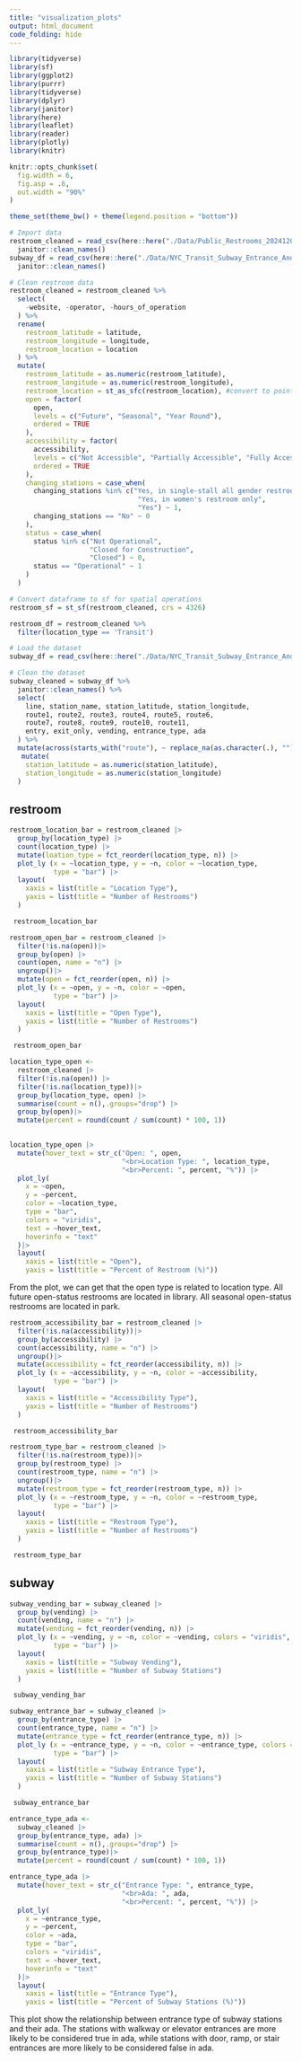 ```yaml
---
title: "visualization_plots"
output: html_document
code_folding: hide
---
```

```r
library(tidyverse)
library(sf)
library(ggplot2)
library(purrr)
library(tidyverse)
library(dplyr)
library(janitor)
library(here)
library(leaflet)
library(reader)
library(plotly)
library(knitr)

knitr::opts_chunk$set(
  fig.width = 6,
  fig.asp = .6,
  out.width = "90%"
)

theme_set(theme_bw() + theme(legend.position = "bottom"))
```

```r
# Import data
restroom_cleaned = read_csv(here::here("./Data/Public_Restrooms_20241203.csv")) %>% 
  janitor::clean_names()
subway_df = read_csv(here::here("./Data/NYC_Transit_Subway_Entrance_And_Exit_Data.csv")) %>% 
  janitor::clean_names()

# Clean restroom data
restroom_cleaned = restroom_cleaned %>% 
  select(
    -website, -operator, -hours_of_operation 
  ) %>% 
  rename(
    restroom_latitude = latitude,
    restroom_longitude = longitude,
    restroom_location = location
  ) %>% 
  mutate(
    restroom_latitude = as.numeric(restroom_latitude),
    restroom_longitude = as.numeric(restroom_longitude),
    restroom_location = st_as_sfc(restroom_location), #convert to point
    open = factor(
      open,
      levels = c("Future", "Seasonal", "Year Round"),
      ordered = TRUE
    ),
    accessibility = factor(
      accessibility,
      levels = c("Not Accessible", "Partially Accessible", "Fully Accessible"),
      ordered = TRUE
    ),
    changing_stations = case_when(
      changing_stations %in% c("Yes, in single-stall all gender restroom only",
                                "Yes, in women's restroom only",
                                "Yes") ~ 1,
      changing_stations == "No" ~ 0
    ),
    status = case_when(
      status %in% c("Not Operational",
                    "Closed for Construction",
                    "Closed") ~ 0,
      status == "Operational" ~ 1
    )
  ) 

# Convert dataframe to sf for spatial operations
restroom_sf = st_sf(restroom_cleaned, crs = 4326)

restroom_df = restroom_cleaned %>% 
  filter(location_type == 'Transit')
```


```r
# Load the dataset
subway_df = read_csv(here::here("./Data/NYC_Transit_Subway_Entrance_And_Exit_Data.csv"))

# Clean the dataset
subway_cleaned = subway_df %>% 
  janitor::clean_names() %>% 
  select(
    line, station_name, station_latitude, station_longitude, 
    route1, route2, route3, route4, route5, route6, 
    route7, route8, route9, route10, route11, 
    entry, exit_only, vending, entrance_type, ada
  ) %>%  
  mutate(across(starts_with("route"), ~ replace_na(as.character(.), ""))) %>% 
   mutate(
    station_latitude = as.numeric(station_latitude),
    station_longitude = as.numeric(station_longitude)
  )
```


## restroom
```r
restroom_location_bar = restroom_cleaned |> 
  group_by(location_type) |> 
  count(location_type) |> 
  mutate(loation_type = fct_reorder(location_type, n)) |> 
  plot_ly (x = ~location_type, y = ~n, color = ~location_type,
           type = "bar") |> 
  layout(
    xaxis = list(title = "Location Type"),   
    yaxis = list(title = "Number of Restrooms") 
  )

 restroom_location_bar
```



```r
restroom_open_bar = restroom_cleaned |> 
  filter(!is.na(open))|>
  group_by(open) |> 
  count(open, name = "n") |> 
  ungroup()|>
  mutate(open = fct_reorder(open, n)) |> 
  plot_ly (x = ~open, y = ~n, color = ~open,
           type = "bar") |> 
  layout(
    xaxis = list(title = "Open Type"),   
    yaxis = list(title = "Number of Restrooms") 
  )

 restroom_open_bar

```


```r
location_type_open <- 
  restroom_cleaned |> 
  filter(!is.na(open)) |> 
  filter(!is.na(location_type))|>
  group_by(location_type, open) |> 
  summarise(count = n(),.groups="drop") |> 
  group_by(open)|>
  mutate(percent = round(count / sum(count) * 100, 1))
 

location_type_open |>
  mutate(hover_text = str_c("Open: ", open, 
                            "<br>Location Type: ", location_type, 
                            "<br>Percent: ", percent, "%")) |> 
  plot_ly(
    x = ~open, 
    y = ~percent, 
    color = ~location_type,
    type = "bar", 
    colors = "viridis", 
    text = ~hover_text, 
    hoverinfo = "text"
  )|>
  layout(
    xaxis = list(title = "Open"),   
    yaxis = list(title = "Percent of Restroom (%)"))
```


From the plot, we can get that the open type is related to location type. All future open-status restrooms are located in library. All seasonal open-status restrooms are located in park.  

```r
restroom_accessibility_bar = restroom_cleaned |> 
  filter(!is.na(accessibility))|>
  group_by(accessibility) |> 
  count(accessibility, name = "n") |> 
  ungroup()|>
  mutate(accessibility = fct_reorder(accessibility, n)) |> 
  plot_ly (x = ~accessibility, y = ~n, color = ~accessibility,
           type = "bar") |> 
  layout(
    xaxis = list(title = "Accessibility Type"),   
    yaxis = list(title = "Number of Restrooms") 
  )

 restroom_accessibility_bar
```

```r
restroom_type_bar = restroom_cleaned |> 
  filter(!is.na(restroom_type))|>
  group_by(restroom_type) |> 
  count(restroom_type, name = "n") |> 
  ungroup()|>
  mutate(restroom_type = fct_reorder(restroom_type, n)) |> 
  plot_ly (x = ~restroom_type, y = ~n, color = ~restroom_type,
           type = "bar") |> 
  layout(
    xaxis = list(title = "Restroom Type"),   
    yaxis = list(title = "Number of Restrooms") 
  )

 restroom_type_bar

```

## subway
```r
subway_vending_bar = subway_cleaned |> 
  group_by(vending) |> 
  count(vending, name = "n") |> 
  mutate(vending = fct_reorder(vending, n)) |> 
  plot_ly (x = ~vending, y = ~n, color = ~vending, colors = "viridis",
           type = "bar") |> 
  layout(
    xaxis = list(title = "Subway Vending"),   
    yaxis = list(title = "Number of Subway Stations") 
  )

 subway_vending_bar

```


```r
subway_entrance_bar = subway_cleaned |> 
  group_by(entrance_type) |> 
  count(entrance_type, name = "n") |> 
  mutate(entrance_type = fct_reorder(entrance_type, n)) |> 
  plot_ly (x = ~entrance_type, y = ~n, color = ~entrance_type, colors = "viridis",
           type = "bar") |> 
  layout(
    xaxis = list(title = "Subway Entrance Type"),   
    yaxis = list(title = "Number of Subway Stations") 
  )

 subway_entrance_bar

```

```r
entrance_type_ada <- 
  subway_cleaned |> 
  group_by(entrance_type, ada) |> 
  summarise(count = n(),.groups="drop") |> 
  group_by(entrance_type)|>
  mutate(percent = round(count / sum(count) * 100, 1))

entrance_type_ada |>
  mutate(hover_text = str_c("Entrance Type: ", entrance_type, 
                            "<br>Ada: ", ada, 
                            "<br>Percent: ", percent, "%")) |> 
  plot_ly(
    x = ~entrance_type, 
    y = ~percent, 
    color = ~ada,
    type = "bar", 
    colors = "viridis", 
    text = ~hover_text, 
    hoverinfo = "text"
  )|>
  layout(
    xaxis = list(title = "Entrance Type"),   
    yaxis = list(title = "Percent of Subway Stations (%)"))
```

This plot show the relationship between entrance type of subway stations and their ada. The stations with walkway or elevator entrances are more likely to be considered true in ada, while stations with door, ramp, or stair entrances are more likely to be considered false in ada. 
